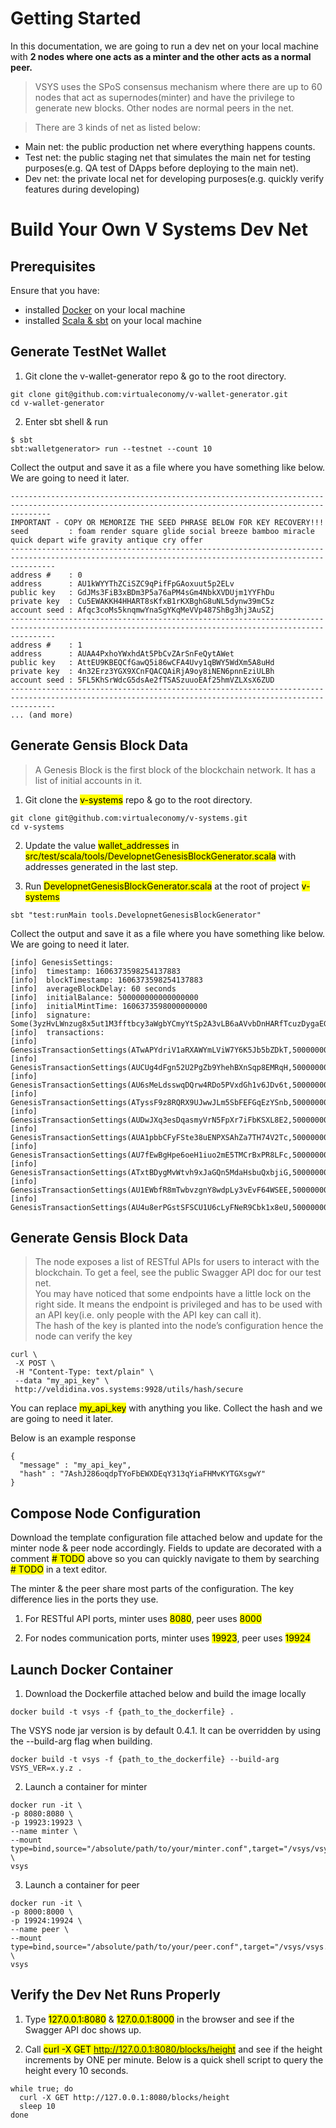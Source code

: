 
<!-- KEYWORDS: Where to Begin Building on V Systems Blockchain -->

# Getting Started

In this documentation, we are going to run a dev net on your local machine with **2 nodes where one acts as a minter and the other acts as a normal peer.**

> VSYS uses the SPoS consensus mechanism where there are up to 60 nodes that act as supernodes(minter) and have the privilege to generate new blocks. Other nodes are normal peers in the net.

> There are 3 kinds of net as listed below: 
-   Main net: the public production net where everything happens counts.
- Test net: the public staging net that simulates the main net for testing purposes(e.g. QA test of DApps before deploying to the main net).
- Dev net: the private local net for developing purposes(e.g. quickly verify features during developing)

<Divider/>

# Build Your Own V Systems Dev Net
## Prerequisites

Ensure that you have:
- installed [Docker](https://www.docker.com/get-started) on your local machine
- installed [Scala & sbt](https://docs.scala-lang.org/getting-started/index.html) on your local machine

## Generate TestNet Wallet

1. Git clone the v-wallet-generator repo & go to the root directory.

```:
git clone git@github.com:virtualeconomy/v-wallet-generator.git
cd v-wallet-generator
```

2. Enter sbt shell & run
```:
$ sbt
sbt:walletgenerator> run --testnet --count 10
```

Collect the output and save it as a file where you have something like below. We are going to need it later.

```:
-----------------------------------------------------------------------------------------------------------------------------------------------------
IMPORTANT - COPY OR MEMORIZE THE SEED PHRASE BELOW FOR KEY RECOVERY!!!
seed         : foam render square glide social breeze bamboo miracle quick depart wife gravity antique cry offer
------------------------------------------------------------------------------------------------------------------------------------------------------
address #    : 0
address      : AU1kWYYThZCiSZC9qPifFpGAoxuut5p2ELv
public key   : GdJMs3FiB3xBDm3P5a76aPM4sGm4NbkXVDUjm1YYFhDu
private key  : Cu5EWAKKH4HHART8sKfxB1rKXBghG8uNL5dynw39mC5z
account seed : Afqc3coMs5knqmwYnaSgYKqMeVVp487ShBg3hj3AuSZj
------------------------------------------------------------------------------------------------------------------------------------------------------
address #    : 1
address      : AUAA4PxhoYWxhdAt5PbCvZArSnFeQytAWet
public key   : AttEU9KBEQCfGawQ5i86wCFA4Uvy1qBWY5WdXm5A8uHd
private key  : 4n32Erz3YGX9XCnFQACQAiRjA9oy8iNEN6pnnEziULBh
account seed : 5FL5KhSrWdcG5dsAe2fTSASzuuoEAf25hmVZLXsX6ZUD
------------------------------------------------------------------------------------------------------------------------------------------------------
... (and more)
```

## Generate Gensis Block Data

> A Genesis Block is the first block of the blockchain network. It has a list of initial accounts in it.

1. Git clone the <mark>v-systems</mark> repo & go to the root directory.

```:
git clone git@github.com:virtualeconomy/v-systems.git
cd v-systems
```

2. Update the value <mark>wallet_addresses</mark> in <mark>src/test/scala/tools/DevelopnetGenesisBlockGenerator.scala</mark> with addresses generated in the last step.

3. Run <mark>DevelopnetGenesisBlockGenerator.scala</mark> at the root of project <mark>v-systems</mark>

```:
sbt "test:runMain tools.DevelopnetGenesisBlockGenerator"
```

Collect the output and save it as a file where you have something like below. We are going to need it later.

```:
[info] GenesisSettings:
[info]  timestamp: 1606373598254137883
[info]  blockTimestamp: 1606373598254137883
[info]  averageBlockDelay: 60 seconds
[info]  initialBalance: 500000000000000000
[info]  initialMintTime: 1606373598000000000
[info]  signature: Some(3yzHvLWnzug8x5ut1M3fftbcy3aWgbYCmyYtSp2A3vLB6aAVvbDnHARfTcuzDygaEGE6qgJHb4cZ8fGjuj9b9ChF)
[info]  transactions:
[info]    GenesisTransactionSettings(ATwAPYdriV1aRXAWYmLViW7Y6K5Jb5bZDkT,50000000000000000,0)
[info]    GenesisTransactionSettings(AUCUg4dFgn52U2PgZb9YhehBXnSqp8EMRqH,50000000000000000,6)
[info]    GenesisTransactionSettings(AU6sMeLdsswqDQrw4RDo5PVxdGh1v6JDv6t,50000000000000000,12)
[info]    GenesisTransactionSettings(ATyssF9z8RQRX9UJwwJLm5SbFEFGqEzYSnb,50000000000000000,18)
[info]    GenesisTransactionSettings(AUDwJXq3esDqasmyVrN5FpXr7iFbKSXL8E2,50000000000000000,24)
[info]    GenesisTransactionSettings(AUA1pbbCFyFSte38uENPXSAhZa7TH74V2Tc,50000000000000000,30)
[info]    GenesisTransactionSettings(AU7fEwBgHpe6oeH1iuo2mE5TMCrBxPR8LFc,50000000000000000,36)
[info]    GenesisTransactionSettings(ATxtBDygMvWtvh9xJaGQn5MdaHsbuQxbjiG,50000000000000000,42)
[info]    GenesisTransactionSettings(AU1EWbfR8mTwbvzgnY8wdpLy3vEvF64WSEE,50000000000000000,48)
[info]    GenesisTransactionSettings(AU4u8erPGstSFSCU1U6cLyFNeR9Cbk1x8eU,50000000000000000,54)
```

## Generate Gensis Block Data

> The node exposes a list of RESTful APIs for users to interact with the blockchain. To get a feel, see the public Swagger API doc for our test net. <br/>
    You may have noticed that some endpoints have a little lock on the right side. It means the endpoint is privileged and has to be used with an API key(i.e. only people with the API key can call it). <br/>
    The hash of the key is planted into the node’s configuration hence the node can verify the key


```:
curl \
 -X POST \
 -H "Content-Type: text/plain" \
 --data "my_api_key" \
 http://veldidina.vos.systems:9928/utils/hash/secure
 ```

 You can replace <mark>my_api_key</mark> with anything you like. Collect the hash and we are going to need it later.

Below is an example response

```:
{
  "message" : "my_api_key",
  "hash" : "7AshJ286oqdpTYoFbEWXDEqY313qYiaFHMvKYTGXsgwY"
}
```

## Compose Node Configuration

Download the template configuration file attached below and update for the minter node & peer node accordingly. Fields to update are decorated with a comment <mark># TODO</mark> above so you can quickly navigate to them by searching <mark># TODO</mark> in a text editor.

The minter & the peer share most parts of the configuration. The key difference lies in the ports they use.

1. For RESTful API ports, minter uses <mark>8080</mark>, peer uses <mark>8000</mark>

2. For nodes communication ports, minter uses <mark>19923</mark>, peer uses <mark>19924</mark> 


## Launch Docker Container

1. Download the Dockerfile attached below and build the image locally

```:
docker build -t vsys -f {path_to_the_dockerfile} .
```

The VSYS node jar version is by default 0.4.1. It can be overridden by using the --build-arg flag when building.

```:
docker build -t vsys -f {path_to_the_dockerfile} --build-arg VSYS_VER=x.y.z .
```

2. Launch a container for minter

```:
docker run -it \
-p 8080:8080 \
-p 19923:19923 \
--name minter \
--mount type=bind,source="/absolute/path/to/your/minter.conf",target="/vsys/vsys.conf" \
vsys
```

3. Launch a container for peer

```:
docker run -it \
-p 8000:8000 \
-p 19924:19924 \
--name peer \
--mount type=bind,source="/absolute/path/to/your/peer.conf",target="/vsys/vsys.conf" \
vsys
```

## Verify the Dev Net Runs Properly

1. Type <mark>127.0.0.1:8080</mark> & <mark>127.0.0.1:8000</mark> in the browser and see if the Swagger API doc shows up.

2. Call <mark>curl -X GET http://127.0.0.1:8080/blocks/height</mark> and see if the height increments by ONE per minute.  Below is a quick shell script to query the height every 10 seconds.

```:
while true; do
  curl -X GET http://127.0.0.1:8080/blocks/height
  sleep 10
done
```